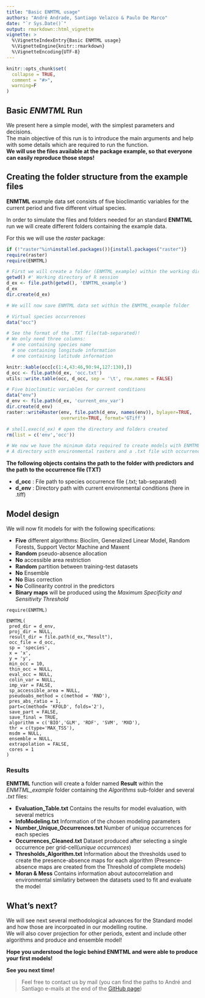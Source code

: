 ---
title: "Basic ENMTML usage"
authors: "André Andrade, Santiago Velazco & Paulo De Marco"
date: "`r Sys.Date()`"
output: rmarkdown::html_vignette
vignette: >
  %\VignetteIndexEntry{Basic ENMTML usage}
  %\VignetteEngine{knitr::rmarkdown}
  %\VignetteEncoding{UTF-8}
---
```{r, include = FALSE}
knitr::opts_chunk$set(
  collapse = TRUE,
  comment = "#>",
  warning=F
)
```

## Basic *ENMTML* Run

We present here a simple model, with the simplest parameters and decisions.  
The main objective of this run is to introduce the main arguments and help with some details which are required to run the function.   
**We will use the files available at the package example, so that everyone can easily reproduce those steps!**

## Creating the folder structure from the example files

**ENMTML** example data set consists of five bioclimantic variables for the current period and five different virtual species.  

In order to simulate the files and folders needed for an standard **ENMTML** run we will create different folders containing the example data.  

For this we will use the *raster* package:


```{r}
if (!"raster"%in%installed.packages()){install.packages("raster")}  
require(raster)  
require(ENMTML)

# First we will create a folder (ENMTML_example) within the working directory
getwd() #' Working directory of R session
d_ex <- file.path(getwd(), 'ENMTML_example')
d_ex
dir.create(d_ex)

# We will now save ENMTML data set within the ENMTML_example folder

# Virtual species occurrences
data("occ")

# See the format of the .TXT file(tab-separated)! 
# We only need three columns:
  # one containing species name
  # one containing longitude information 
  # one containing latitude information

knitr::kable(occ[c(1:4,43:46,90:94,127:130),])
d_occ <- file.path(d_ex, 'occ.txt')
utils::write.table(occ, d_occ, sep = '\t', row.names = FALSE)

# Five bioclimatic variables for current conditions
data("env")
d_env <- file.path(d_ex, 'current_env_var')
dir.create(d_env)
raster::writeRaster(env, file.path(d_env, names(env)), bylayer=TRUE, 
                    overwrite=TRUE, format='GTiff')

# shell.exec(d_ex) # open the directory and folders created
rm(list = c('env','occ'))

# We now we have the minimum data required to create models with ENMTML package!
# A directory with environmental rasters and a .txt file with occurrence.

```


**The following objects contains the path to the folder with predictors and the path to the occurrence file (TXT)**

* **d_occ** : File path to species occurrence file (.txt; tab-separated)
* **d_env** : Directory path with current environmental conditions (here in .tiff)


## Model design  

We will now fit models for with the following specifications: 

* **Five** different algorithms: Bioclim, Generalized Linear Model, Random Forests, Support Vector Machine and Maxent  
* **Random** pseudo-absence allocation  
* **No** accessible area restriction  
* **Random** partition between training-test datasets  
* **No** Ensemble  
* **No** Bias correction  
* **No** Collinearity control in the predictors  
* **Binary maps** will be produced using the *Maximum Specificity and Sensitivity Threshold*  


```
require(ENMTML)

ENMTML(
 pred_dir = d_env,
 proj_dir = NULL,
 result_dir = file.path(d_ex,"Result"),
 occ_file = d_occ,
 sp = 'species',
 x = 'x',
 y = 'y',
 min_occ = 10,
 thin_occ = NULL,
 eval_occ = NULL,
 colin_var = NULL,
 imp_var = FALSE,
 sp_accessible_area = NULL,
 pseudoabs_method = c(method = 'RND'),
 pres_abs_ratio = 1,
 part=c(method= 'KFOLD', folds='2'),
 save_part = FALSE,
 save_final = TRUE,
 algorithm = c('BIO','GLM', 'RDF', 'SVM', 'MXD'),
 thr = c(type='MAX_TSS'),
 msdm = NULL,
 ensemble = NULL,
 extrapolation = FALSE,
 cores = 1
)
```


### Results

**ENMTML** function will create a folder named **Result** within the *ENMTML_example* folder containing the *Algorithms* sub-folder and several  *.txt* files:  

* **Evaluation_Table.txt** Contains the results for model evaluation, with several metrics    
* **InfoModeling.txt** Information of the chosen modeling parameters       
* **Number_Unique_Occurrences.txt** Number of unique occurrences for each species    
* **Occurrences_Cleaned.txt** Dataset produced after selecting a single occurrence per grid-cell(*unique occurrences*)       
* **Thresholds_Algorithm.txt** Information about the thresholds used to create the presence-absence maps for each algorithm (Presence-absence maps are created from the Threshold of complete models)    
* **Moran & Mess** Contains information about autocorrelation and environmental similatiry between the datasets used to fit and evaluate the model  


## What's next?

We will see next several methodological advances for the Standard model and how those are incorpoated in our modelling routine.  
We will also cover projection for other periods, extent and include other algorithms and produce and ensemble model!

__Hope you understood the logic behind **ENMTML** and were able to produce your first models!__  

**See you next time!**

> Feel free to contact us by mail (you can find the paths to André and Santiago e-mails at the end of the [GitHub page](https://github.com/andrefaa/ENMTML))



